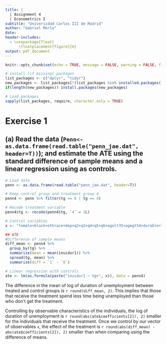 ```yaml
---
title: |
  | Assignment 4 
  | Econometrics I
subtitle: "Universidad Carlos III de Madrid"
author: "Gabriel Merlo"
date:
header-includes: 
  - \usepackage{float}
      \floatplacement{figure}{H}
output: pdf_document
---
```


```r
knitr::opts_chunk$set(echo = TRUE, message = FALSE, warning = FALSE, fig.align = "center")
```

```r
# install (if missing) packages
list_packages <- c("dplyr", "tidyr")
new_packages <- list_packages[!(list_packages %in% installed.packages()[,"Package"])]
if(length(new_packages)) install.packages(new_packages)

# Load packages
sapply(list_packages, require, character.only = TRUE)
```

# Exercise 1

## (a) Read the data (`Penn<- as.data.frame(read.table("penn_jae.dat", header=T))`); and estimate the ATE using the standard difference of sample means and a linear regression using as controls.

` ` 

```r
# Load data
penn <- as.data.frame(read.table("penn_jae.dat", header=T))

# Keep control group and treatment group 4
penn4 <- penn %>% filter(tg == 0 | tg == 4)

# Recode treatment variable
penn4$tg <- recode(penn4$tg, `4` = 1L) 

# Control variables
x <- "female+black+othrace+dep+q2+q3+q4+q5+q6+agelt35+agegt54+durable+lusd+husd"

## ATE
#Difference of sample means
diff_mean <- penn4 %>% 
  group_by(tg) %>% 
  summarize(mean = mean(inuidur1)) %>%
  spread(tg, mean) %>% 
  summarize(diff = `1` - `0`)

# Linear regression with controls
ate <- lm(as.formula(paste("inuidur1 ~ tg+", x)), data = penn4)
```


The difference in the mean of log of duration of unemployment between treated and control groups is `r round(diff_mean, 2)`. This implies that those that receive the treatment spend less time being unemployed than those who don't get the treatment. 

Controlling by observable characteristics of the individuals, the log of duration of unemployment is `r round(abs(ate$coefficients[2]), 2)` smaller for the individuals that receive the treatment. Once we control by our vector of observables `x`, the effect of the treatment is `r round(abs(diff_mean) - abs(ate$coefficients[2]), 2)` smaller than when comparing using the difference of means. 